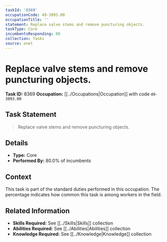 ```yaml
---
taskId: '8369'
occupationCode: 49-3093.00
occupationTitle: ''
statement: Replace valve stems and remove puncturing objects.
taskType: Core
incumbentsResponding: 80
collection: Tasks
source: onet
---
```

# Replace valve stems and remove puncturing objects.

**Task ID:** 8369
**Occupation:** [[../Occupations|Occupation]] with code `49-3093.00`

## Task Statement

> Replace valve stems and remove puncturing objects.

## Details

- **Type:** Core
- **Performed By:** 80.0% of incumbents

## Context

This task is part of the standard duties performed in this occupation. The percentage indicates how common this task is among workers in the field.

## Related Information

- **Skills Required:** See [[../Skills|Skills]] collection
- **Abilities Required:** See [[../Abilities|Abilities]] collection
- **Knowledge Required:** See [[../Knowledge|Knowledge]] collection

